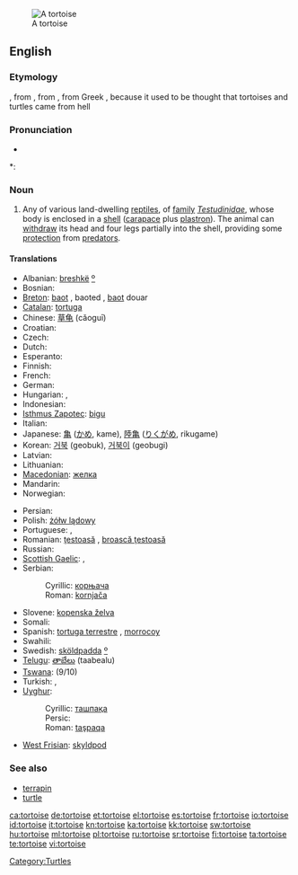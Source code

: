 {{wikipedia}}
[[Image:Aldabra.giant.tortoise.arp.jpg|thumb|A tortoise]]
==English==

===Etymology===
{{attention|la}}
{{term|tortue}}, from {{etyl|VL.}} {{term|tartaruca}}, from {{etyl|LL.}} {{term|tartaruchus||of Tartarus}}, from Greek{{attention|grc}} {{term|||sc=Grek|tr=tartarouchos|from Tartaros, Tartarus, the land of the dead in ancient stories}}, because it used to be thought that tortoises and turtles came from hell

===Pronunciation===
* {{audio|en-us-tortoise.ogg|Audio (US)}}

*: {{rhymes|ɔː(r)təs}}

===Noun===
{{en-noun}}

# Any of various land-dwelling [[reptile]]s, of [[family]] ''[[Testudinidae]]'', whose body is enclosed in a [[shell]] ([[carapace]] plus [[plastron]]). The animal can [[withdraw]] its head and four legs partially into the shell, providing some [[protection]] from [[predator]]s.

====Translations====
{{trans-top|land-dwelling reptile}}
* Albanian: [[breshkë]] [[:sq:breshkë|º]] {{f}}
* Bosnian: {{t-|bs|kornjača|f}}
* [[Breton]]: [[baot]] {{f}}, baoted {{p}}, [[baot]] douar
* [[Catalan]]: [[tortuga]] {{f}}
* Chinese: [[草龟]] (cǎoguī)
* Croatian: {{t+|hr|kornjača|f}}
* Czech: {{t+|cs|želva}}
* Dutch: {{t+|nl|schildpad|f}}
* Esperanto: {{t-|eo|testudo|xs=Esperanto}}
* Finnish: {{t+|fi|kilpikonna}}
* French: {{t+|fr|tortue|f}}
* German: {{t+|de|Schildkröte|f}}
* Hungarian: {{t+|hu|teknősbéka}}, {{t-|hu|teknős}}
* Indonesian: {{t+|id|kura-kura|xs=Indonesian}}
* [[Isthmus Zapotec]]: [[bigu]]
* Italian: {{t+|it|tartaruga|f}}
* Japanese: [[亀]] ([[かめ]], kame), [[陸亀]] ([[りくがめ]], rikugame)
* Korean: [[거북]] (geobuk), [[거북이]] (geobugi)
* Latvian: {{t-|lv|bruņurupucis|m|xs=Latvian}}
* Lithuanian: {{t-|lt|vėžlys|m|xs=Lithuanian}}
* [[Macedonian]]: [[желка]] {{f}}
* Mandarin: {{t-|cmn|王八|tr=wángba|sc=Hani}}
* Norwegian: {{t-|no|skilpadde}}
{{trans-mid}}
* Persian: {{t-|fa|لاک‌پشت|f|xs=Persian}}
* Polish: [[żółw lądowy]] {{m}}
* Portuguese: {{t+|pt|tartaruga|f}}, {{t+|pt|jabuti|m}}
* Romanian: [[ţestoasă]] {{f}}, [[broască ţestoasă]] {{f}}
* Russian: {{t+|ru|черепаха|f|tr=čerepáxa}}
* [[Scottish Gaelic]]: {{t-|gd|crùban-coille|m|xs=Scottish Gaelic}}, {{t-|gd|sligeanach|m|xs=Scottish Gaelic}}
* Serbian:
*: Cyrillic: [[корњача]] {{f}}
*: Roman: [[kornjača#Serbian|kornjača]] {{f}}
* Slovene: [[kopenska želva]] {{f}}
* Somali: {{t-|so|diin|xs=Somali}}
* Spanish: [[tortuga terrestre]] {{f}}, [[morrocoy]] {{m}} {{italbrac|Venezuela}}
* Swahili: {{t+|sw|kobe|xs=Swahili}}
* Swedish: [[sköldpadda]] [[:sv:sköldpadda|º]]
* [[Telugu]]: [[తాబేలు]] (taabealu)
* [[Tswana]]: {{t-|tn|khudu|xs=Tswana}} (9/10)
* Turkish: {{t+|tr|kaplumbağa}}, {{t+|tr|tosbağa}}
* [[Uyghur]]:
*: Cyrillic: [[ташпақа]]
*: Persic: {{fa-Arab|[[تاشپاقا]]}}
*: Roman: [[taşpak̡a|taşpaqa]]
* [[West Frisian]]: [[skyldpod]]
{{trans-bottom}}

===See also===
* [[terrapin]]
* [[turtle]]

[[Category:Turtles]]

[[ca:tortoise]]
[[de:tortoise]]
[[et:tortoise]]
[[el:tortoise]]
[[es:tortoise]]
[[fr:tortoise]]
[[io:tortoise]]
[[id:tortoise]]
[[it:tortoise]]
[[kn:tortoise]]
[[ka:tortoise]]
[[kk:tortoise]]
[[sw:tortoise]]
[[hu:tortoise]]
[[ml:tortoise]]
[[pl:tortoise]]
[[ru:tortoise]]
[[sr:tortoise]]
[[fi:tortoise]]
[[ta:tortoise]]
[[te:tortoise]]
[[vi:tortoise]]